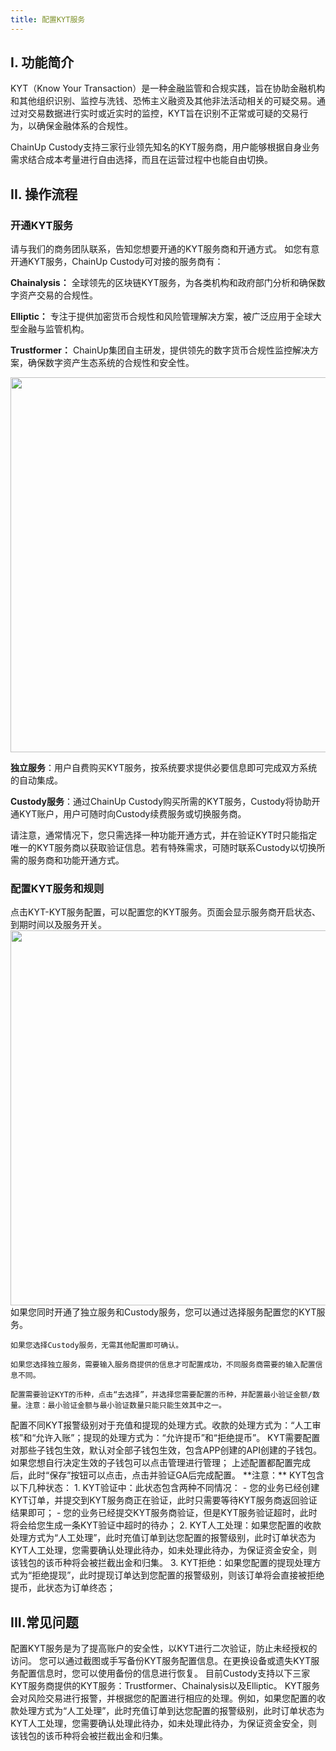 ```yaml
---
title: 配置KYT服务
---
```


## I. 功能简介

KYT（Know Your Transaction）是一种金融监管和合规实践，旨在协助金融机构和其他组织识别、监控与洗钱、恐怖主义融资及其他非法活动相关的可疑交易。通过对交易数据进行实时或近实时的监控，KYT旨在识别不正常或可疑的交易行为，以确保金融体系的合规性。

ChainUp Custody支持三家行业领先知名的KYT服务商，用户能够根据自身业务需求结合成本考量进行自由选择，而且在运营过程中也能自由切换。

## II. 操作流程

### 开通KYT服务

<Note>
请与我们的商务团队联系，告知您想要开通的KYT服务商和开通方式。
</Note>



<Steps>
<Step title="选择您想要的KYT服务商和开通方式">
如您有意开通KYT服务，ChainUp Custody可对接的服务商有：

**Chainalysis：** 全球领先的区块链KYT服务，为各类机构和政府部门分析和确保数字资产交易的合规性。

**Elliptic：** 专注于提供加密货币合规性和风险管理解决方案，被广泛应用于全球大型金融与监管机构。

**Trustformer：** ChainUp集团自主研发，提供领先的数字货币合规性监控解决方案，确保数字资产生态系统的合规性和安全性。

<div className="w-full flex items-center justify-center">
    <img src="/images/introduction/kytstrategy.png" width="600"/>
</div>

</Step>
<Step title="选择您开通服务的方式">
    
**独立服务**：用户自费购买KYT服务，按系统要求提供必要信息即可完成双方系统的自动集成。

**Custody服务**：通过ChainUp Custody购买所需的KYT服务，Custody将协助开通KYT账户，用户可随时向Custody续费服务或切换服务商。

</Step>

</Steps>

<Warning>
请注意，通常情况下，您只需选择一种功能开通方式，并在验证KYT时只能指定唯一的KYT服务商以获取验证信息。若有特殊需求，可随时联系Custody以切换所需的服务商和功能开通方式。
</Warning>


### 配置KYT服务和规则
<Steps>
<Step title="配置KYT服务">
    点击KYT-KYT服务配置，可以配置您的KYT服务。页面会显示服务商开启状态、到期时间以及服务开关。

<div className="w-full flex items-center justify-center">
    <img src="/images/introduction/kytstrategy.png" width="600"/>
</div>

</Step>
<Step title="选择并配置KYT服务">
    如果您同时开通了独立服务和Custody服务，您可以通过选择服务配置您的KYT服务。

    如果您选择Custody服务，无需其他配置即可确认。

    如果您选择独立服务，需要输入服务商提供的信息才可配置成功，不同服务商需要的输入配置信息不同。
</Step>


<Step title="配置币种">

    配置需要验证KYT的币种，点击“去选择”，并选择您需要配置的币种，并配置最小验证金额/数量。注意：最小验证金额与最小验证数量只能只能生效其中之一。


</Step>
<Step title="配置报警级别">
    配置不同KYT报警级别对于充值和提现的处理方式。收款的处理方式为：“人工审核”和“允许入账”；提现的处理方式为：“允许提币”和“拒绝提币”。


</Step>
<Step title="配置生效的子钱包">
    KYT需要配置对那些子钱包生效，默认对全部子钱包生效，包含APP创建的API创建的子钱包。如果您想自行决定生效的子钱包可以点击管理进行管理；


</Step>
<Step title="完成配置">
    上述配置都配置完成后，此时“保存”按钮可以点击，点击并验证GA后完成配置。
</Step>
</Steps>

<warning>
**注意：** KYT包含以下几种状态：
1. KYT验证中：此状态包含两种不同情况：
    - 您的业务已经创建KYT订单，并提交到KYT服务商正在验证，此时只需要等待KYT服务商返回验证结果即可；
    - 您的业务已经提交KYT服务商验证，但是KYT服务验证超时，此时将会给您生成一条KYT验证中超时的待办；
2. KYT人工处理：如果您配置的收款处理方式为“人工处理”，此时充值订单到达您配置的报警级别，此时订单状态为KYT人工处理，您需要确认处理此待办，如未处理此待办，为保证资金安全，则该钱包的该币种将会被拦截出金和归集。
3. KYT拒绝：如果您配置的提现处理方式为“拒绝提现”，此时提现订单达到您配置的报警级别，则该订单将会直接被拒绝提币，此状态为订单终态；
</warning>

## III.常见问题

<Accordion title="为什么需要配置KYT服务？">
配置KYT服务是为了提高账户的安全性，以KYT进行二次验证，防止未经授权的访问。
</Accordion>

<Accordion title="如何备份KYT服务配置信息？">
您可以通过截图或手写备份KYT服务配置信息。在更换设备或遗失KYT服务配置信息时，您可以使用备份的信息进行恢复。
</Accordion>

<Accordion title="KYT服务支持哪些服务商？">
目前Custody支持以下三家KYT服务商提供的KYT服务：Trustformer、Chainalysis以及Elliptic。
</Accordion>

<Accordion title="KYT服务如何处理风险交易？">
KYT服务会对风险交易进行报警，并根据您的配置进行相应的处理。例如，如果您配置的收款处理方式为“人工处理”，此时充值订单到达您配置的报警级别，此时订单状态为KYT人工处理，您需要确认处理此待办，如未处理此待办，为保证资金安全，则该钱包的该币种将会被拦截出金和归集。
</Accordion>



